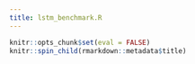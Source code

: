 ```yaml
---
title: lstm_benchmark.R
---
```


```r
knitr::opts_chunk$set(eval = FALSE)
knitr::spin_child(rmarkdown::metadata$title)
```

